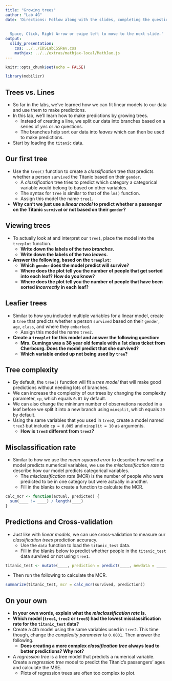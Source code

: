 ```yaml
---
title: "Growing trees"
author: "Lab 4G"
date: 'Directions: Follow along with the slides, completing the questions in <font color=#25679E><b>blue</b></font> on your computer, and answering the questions in **red** in your journal.  
  
  
  Space, Click, Right Arrow or swipe left to move to the next slide.'
output: 
  slidy_presentation: 
    css: ../../IDSLabCSSRev.css
    mathjax: ../../extras/mathjax-local/MathJax.js
---
```


```r
knitr::opts_chunk$set(echo = FALSE)
```

```r
library(mobilizr)
```

## Trees vs. Lines

- So far in the labs, we've learned how we can fit linear models to our data and use them to make predictions.
- In this lab, we'll learn how to make predictions by growing trees.
    - Instead of creating a line, we split our data into branches based on a series of _yes_ or _no_ questions.
    - The branches help sort our data into _leaves_ which can then be used to make predictions.
- <span class="blue">Start by loading the `titanic` data.</span>


## Our first tree

- <span class="blue">Use the `tree()` function to create a _classification_ tree that predicts whether a person `survived` the Titanic based on their `gender`.</span>
    - A _classification_ tree tries to predict which category a categorical variable would belong to based on other variables.
    - The syntax for `tree` is similar to that of the `lm()` function.
    - <span class="blue">Assign this model the name `tree1`.</span>

- **Why can't we just use a _linear model_ to predict whether a passenger on the Titanic `survived` or not based on their `gender`?**


## Viewing trees

- <span class="blue">To actually look at and interpret our `tree1`, place the model into the `treeplot` function.</span>
    - **Write down the labels of the two _branches_.**
    - **Write down the labels of the two _leaves_.**
- **Answer the following, based on the `treeplot`:**
    - **Which `gender` does the model predict will survive?**
    - **Where does the plot tell you the number of people that get sorted into each leaf? How do you know?**
    - **Where does the plot tell you the number of people that have been sorted _incorrectly_ in each leaf?**


## Leafier trees

- <span class="blue">Similar to how you included multiple variables for a linear model, create a `tree` that predicts whether a person `survived` based on their `gender`, `age`, `class`, and where they `embarked`.</span>
    - <span class="blue">Assign this model the name `tree2`.</span>
- **Create a `treeplot` for this model and answer the following question:**
    - **Mrs. Cumings was a 38 year old female with a 1st class ticket from Cherbourg. Does the model predict that she survived?**
    - **Which variable ended up not being used by `tree`?**


## Tree complexity

- By default, the `tree()` function will fit a _tree model_ that will make good predictions without needing lots of branches.
- We can increase the complexity of our trees by changing the complexity parameter, `cp`, which equals `0.01` by default.
- We can also change the minimum number of observations needed in a leaf before we split it into a new branch using `minsplit`, which equals `20` by default.
- <span class="blue">Using the same variables that you used in `tree2`, create a model named `tree3` but include `cp = 0.005` and `minsplit = 10` as arguments.</span>
    - **How is `tree3` different from `tree2`?**


## Misclassification rate

- Similar to how we use the _mean squared error_ to describe how well our model predicts numerical variables, we use the _misclassification rate_ to describe how our model predicts categorical variables.
    - The _misclassification rate_ (MCR) is the number of people who were predicted to be in one category but were actually in another.
    - <span class="blue">Fill in the blanks to create a function to calculate the MCR.</span>

```r
calc_mcr <- function(actual, predicted) {
  sum(____ != ____) / length(____)
}
```


## Predictions and Cross-validation

- Just like with _linear models_, we can use cross-validation to measure our _classification trees_ prediction accuracy.
    - <span class="blue">Use the `data` function to load the `titanic_test` data.</span>
    - <span class="blue">Fill in the blanks below to predict whether people in the `titanic_test` data survived or not using `tree1`.</span>

```r
titanic_test <- mutate(____, prediction = predict(____, newdata = ____, type = "class"))
```

- <span class="blue">Then run the following to calculate the MCR.</span>

```r
summarize(titanic_test, mcr = calc_mcr(survived, prediction))
```


## On your own

- **In your own words, explain what the _misclassification rate_ is.**
- **Which model (`tree1`, `tree2` or `tree3`) had the lowest misclassification rate for the `titanic_test` data?**
- <span class="blue">Create a 4th model using the same variables used in `tree2`. This time though, change the _complexity parameter_ to `0.0001`. Then answer the following.</span>
    - **Does creating a more complex _classification tree_ always lead to better predictions? Why not?**
- <span class="blue">A _regression tree_ is a tree model that predicts a numerical variable. Create a _regression tree_ model to predict the Titanic's passengers' ages and calculate the MSE.</span>
    - Plots of regression trees are often too complex to plot.
